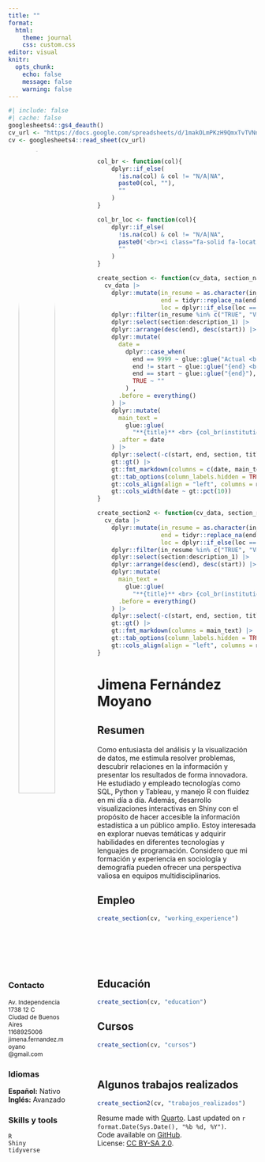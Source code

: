 ```yaml
---
title: ""
format: 
  html:
    theme: journal
    css: custom.css
editor: visual
knitr:
  opts_chunk: 
    echo: false
    message: false
    warning: false
---
```


```r
#| include: false
#| cache: false
googlesheets4::gs4_deauth()
cv_url <- "https://docs.google.com/spreadsheets/d/1makOLmPKzH9QmxTvTVNnLD5Rk7L5gE_yxqvmxulNku4/edit#gid=917338460"
cv <- googlesheets4::read_sheet(cv_url)
```

::: columns
::: {.column width="25%"}
<center><img src="www/jimena2.jpg" width="80%" style="border-radius: 50%;"/></center>

<br>

### Contacto

<center><a href='https://jimena-fernandez-moyano.netlify.app/' target='_blank'><i class="fa-solid fa-globe" style ="margin-left: 10px; margin-right: 10px;"></i></a><a href='https://www.linkedin.com/in/jimena-fernandez-moyano/' target='_blank'><i class="fa-brands fa-linkedin"></i></a><a href='mailto:jimena.fernandez.moyano@gmail.com'><i class="fa fa-envelope" style="margin-left: 10px; margin-right: 10px;"></i></a><a href='https://github.com/jimefmoyano/' target='_blank'><i class="fa-brands fa-github"></i></a></center>

</span>

[<i class="fa-solid fa-house" style="font-size: 14px;"></i> Av. Independencia 1738 12 C <br> <i class="fa-solid fa-city" style="font-size: 14px;"></i> Ciudad de Buenos Aires<br> <i class="fa-solid fa-phone" style="font-size: 14px;"></i> 1168925006<br> <i class="fa-solid fa-envelope" style="font-size: 12px;"></i> jimena.fernandez.moyano<br>@gmail.com]{style="font-size: 12px;"}

### Idiomas

**Español:** Nativo <br> **Inglés:** Avanzado <br>

### Skills y tools

<i class="fab fa-r-project"></i> `R` <br> <i class="fab fa-share-alt"></i> `Shiny` <br> <i class="fa fa-area-chart" aria-hidden="true"></i> `tidyverse` <br> <i class="fab fa-markdown"></i> `RMarkdown / Quarto` <br> <i class="fas fa-code-branch"></i> `Git` <br> <i class="fab fa-github"></i> `GitHub` <br> <i class="fab fa-markdown"></i> `Markdown` <br> <i class="fab fa-html5"></i> `HTML` <br> <i class="fab fa-css3-alt"></i> `CSS` <br> <i class="fas fa-share-alt"></i> `Shiny` <br> <i class="fas fa-database"></i> `SQL` <br> <i class="fab fa-python"></i> `Python` <br> <i class="fab fa-table"></i> `Tableau`
:::

<!-- ### Grants -->

<!-- <i class="far fa-star"></i> [rstudio::conf() 2022](https://www.rstudio.com/conference/) - Diversity Scholarship. -->

<!-- <i class="far fa-star"></i> [FAPESP](https://fapesp.br/). Doctorate Scholarship - 2019-2021. -->

<!-- <i class="far fa-star"></i> [useR! 2019](https://user2019.r-project.org/) - Diversity Scholarship. -->

<!-- <i class="far fa-star"></i> [LatinR 2019](https://latin-r.com/) - Diversity Scholarship. -->

<!-- ### Software review -->

<!-- <i class="fas fa-box-open"></i> [R OpenSci](https://ropensci.org/): [reviews available here](https://github.com/beatrizmilz/ropensci_reviews#ropensci-reviews). -->

<!-- ### Software -->

<!-- <i class="fas fa-box-open"></i> [Package {dados} - Available on CRAN](https://cienciadedatos.github.io/dados/) - Co-Author. -->

<!-- <i class="fas fa-box-open"></i> [Package {mananciais}](https://beatrizmilz.github.io/mananciais/) - Author, maintainer. -->

::: {.column width="5%"}
:::

::: {.column width="70%"}
<!-- Functions -->

```r
col_br <- function(col){
    dplyr::if_else(
      !is.na(col) & col != "N/A|NA", 
      paste0(col, ""),
      ""
    )
}

col_br_loc <- function(col){
    dplyr::if_else(
      !is.na(col) & col != "N/A|NA", 
      paste0('<br><i class="fa-solid fa-location-dot"></i> ', col),
      ""
    )
}

create_section <- function(cv_data, section_name){
  cv_data |>
    dplyr::mutate(in_resume = as.character(in_resume),
                  end = tidyr::replace_na(end, 9999),
                  loc = dplyr::if_else(loc == "Online", NA_character_, loc)) |>
    dplyr::filter(in_resume %in% c("TRUE", "VERDADEIRO"), section == section_name) |>
    dplyr::select(section:description_1) |>
    dplyr::arrange(desc(end), desc(start)) |>
    dplyr::mutate(
      date =
        dplyr::case_when(
          end == 9999 ~ glue::glue("Actual <br> | <br> {start}"),
          end != start ~ glue::glue("{end} <br> | <br> {start}"),
          end == start ~ glue::glue("{end}"),
          TRUE ~ ""
        ) ,
      .before = everything()
    ) |>
    dplyr::mutate(
      main_text =
        glue::glue(
          "**{title}** <br> {col_br(institution)} {col_br(description_1)} {col_br_loc(loc)}"),
      .after = date
    ) |>
    dplyr::select(-c(start, end, section, title, institution, loc, description_1)) |>
    gt::gt() |>
    gt::fmt_markdown(columns = c(date, main_text)) |> 
    gt::tab_options(column_labels.hidden = TRUE, table.width = gt::pct(100)) |> 
    gt::cols_align(align = "left", columns = main_text) |> 
    gt::cols_width(date ~ gt::pct(10))
}

create_section2 <- function(cv_data, section_name){
  cv_data |>
    dplyr::mutate(in_resume = as.character(in_resume),
                  end = tidyr::replace_na(end, 9999),
                  loc = dplyr::if_else(loc == "Online", NA_character_, loc)) |>
    dplyr::filter(in_resume %in% c("TRUE", "VERDADEIRO"), section == section_name) |>
    dplyr::select(section:description_1) |>
    dplyr::arrange(desc(end), desc(start)) |>
    dplyr::mutate(
      main_text =
        glue::glue(
          "**{title}** <br> {col_br(institution)} {col_br(description_1)} {col_br_loc(loc)}"),
      .before = everything()
    ) |>
    dplyr::select(-c(start, end, section, title, institution, loc, description_1)) |>
    gt::gt() |>
    gt::fmt_markdown(columns = main_text) |> 
    gt::tab_options(column_labels.hidden = TRUE, table.width = gt::pct(100)) |> 
    gt::cols_align(align = "left", columns = main_text) 
}

```

<!-- Main content -->

# Jimena Fernández Moyano

## <i class="fa-solid fa-folder-open"></i> Resumen

Como entusiasta del análisis y la visualización de datos, me estimula resolver problemas, descubrir relaciones en la información y presentar los resultados de forma innovadora. He estudiado y empleado tecnologías como SQL, Python y Tableau, y manejo R con fluidez en mi día a día. Además, desarrollo visualizaciones interactivas en Shiny con el propósito de hacer accesible la información estadística a un público amplio. Estoy interesada en explorar nuevas temáticas y adquirir habilidades en diferentes tecnologías y lenguajes de programación. Considero que mi formación y experiencia en sociología y demografía pueden ofrecer una perspectiva valiosa en equipos multidisciplinarios.

## <i class="fa-solid fa-suitcase"></i> Empleo

```r
create_section(cv, "working_experience")
```

<br> <br> <br> <br>

## <i class="fa-solid fa-graduation-cap"></i> Educación

```r
create_section(cv, "education")
```

## <i class="fa-solid fa-person-chalkboard"></i> Cursos

```r
create_section(cv, "cursos")
```

<br>

## <i class="fa-solid fa-chalkboard-user"></i> Algunos trabajos realizados

```r
create_section2(cv, "trabajos_realizados")
```

<p class="small">

Resume made with [Quarto](https://quarto.org/). Last updated on `r format.Date(Sys.Date(), "%b %d, %Y")`. <br> Code available on <i class="fa-brands fa-github"></i> [GitHub](https://github.com/jimefmoyano/cv_jimena_fmoyano). <br>License: [CC BY-SA 2.0](https://creativecommons.org/licenses/by-sa/2.0/).

</p>
:::
:::

```{=html}
<script src="https://kit.fontawesome.com/1bb720cc6f.js" crossorigin="anonymous"></script>
```
